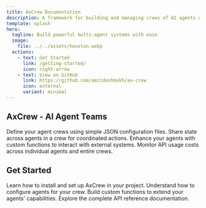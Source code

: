```yaml
---
title: AxCrew Documentation
description: A framework for building and managing crews of AI agents with AxLLM
template: splash
hero:
  tagline: Build powerful multi-agent systems with ease
  image:
    file: ../../assets/houston.webp
  actions:
    - text: Get Started
      link: /getting-started/
      icon: right-arrow
    - text: View on GitHub
      link: https://github.com/amitdeshmukh/ax-crew
      icon: external
      variant: minimal
---
```



## AxCrew - AI Agent Teams

<CardGrid stagger>
	<a href="/core-concepts/agent-configuration/" style="text-decoration: none; color: inherit;">
		<Card title="Simple Configuration" icon="setting">
			Define your agent crews using simple JSON configuration files.
		</Card>
	</a>
	<a href="/core-concepts/state-management/" style="text-decoration: none; color: inherit;">
		<Card title="State Management" icon="random">
			Share state across agents in a crew for coordinated actions.
		</Card>
	</a>
	<a href="/core-concepts/creating-functions/" style="text-decoration: none; color: inherit;">
		<Card title="Custom Functions" icon="puzzle">
			Enhance your agents with custom functions to interact with external systems.
		</Card>
	</a>
	<a href="/advanced-features/cost-tracking/" style="text-decoration: none; color: inherit;">
		<Card title="Cost Tracking" icon="warning">
			Monitor API usage costs across individual agents and entire crews.
		</Card>
	</a>
</CardGrid>

## Get Started

<CardGrid>
	<a href="/getting-started/" style="text-decoration: none; color: inherit;">
		<Card title="Installation Guide" icon="add-document">
			Learn how to install and set up AxCrew in your project.
		</Card>
	</a>
	<a href="/core-concepts/agent-configuration/" style="text-decoration: none; color: inherit;">
		<Card title="Agent Configuration" icon="setting">
			Understand how to configure agents for your crew.
		</Card>
	</a>
	<a href="/core-concepts/creating-functions/" style="text-decoration: none; color: inherit;">
		<Card title="Creating Functions" icon="pencil">
			Build custom functions to extend your agents' capabilities.
		</Card>
	</a>
	<a href="/reference/axcrew-class/" style="text-decoration: none; color: inherit;">
		<Card title="API Reference" icon="open-book">
			Explore the complete API reference documentation.
		</Card>
	</a>
</CardGrid>
